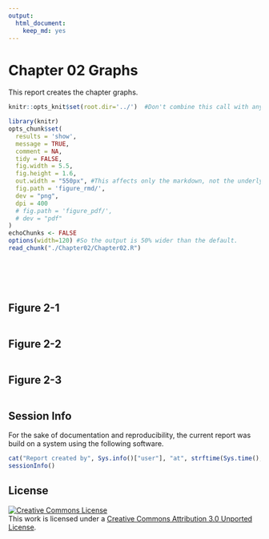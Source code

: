 ```yaml
---
output:
  html_document:
    keep_md: yes
---
```

Chapter 02 Graphs
=================================================
This report creates the chapter graphs.

<!--  Set the working directory to the repository's base directory; this assumes the report is nested inside of only one directory.-->
```r
knitr::opts_knit$set(root.dir='../')  #Don't combine this call with any other chunk -especially one that uses file paths.
```

<!-- Set the report-wide options, and point to the external code file. -->
```r
library(knitr)
opts_chunk$set(
  results = 'show',
  message = TRUE,
  comment = NA,
  tidy = FALSE,
  fig.width = 5.5,
  fig.height = 1.6,
  out.width = "550px", #This affects only the markdown, not the underlying png file.  The height will be scaled appropriately.
  fig.path = 'figure_rmd/',
  dev = "png",
  dpi = 400
  # fig.path = 'figure_pdf/',
  # dev = "pdf"
)
echoChunks <- FALSE
options(width=120) #So the output is 50% wider than the default.
read_chunk("./Chapter02/Chapter02.R")
```
<!-- Load the packages.  Suppress the output when loading packages. -->
```r
```

<!-- Load any Global functions and variables declared in the R file.  Suppress the output. -->
```r
```

<!-- Declare any global functions specific to a Rmd output.  Suppress the output. -->
```r
```

<!-- Load the datasets.   -->
```r
```

<!-- Tweak the datasets.   -->
```r
```

## Figure 2-1
```r
```

## Figure 2-2
```r
```

## Figure 2-3
```r
```

## Session Info
For the sake of documentation and reproducibility, the current report was build on a system using the following software.

```r
cat("Report created by", Sys.info()["user"], "at", strftime(Sys.time(), "%Y-%m-%d, %H:%M %z"))
sessionInfo()
```

## License

<a rel="license" href="http://creativecommons.org/licenses/by/3.0/"><img alt="Creative Commons License" style="border-width:0" src="http://i.creativecommons.org/l/by/3.0/88x31.png" /></a><br />This work is licensed under a <a rel="license" href="http://creativecommons.org/licenses/by/3.0/">Creative Commons Attribution 3.0 Unported License</a>.
